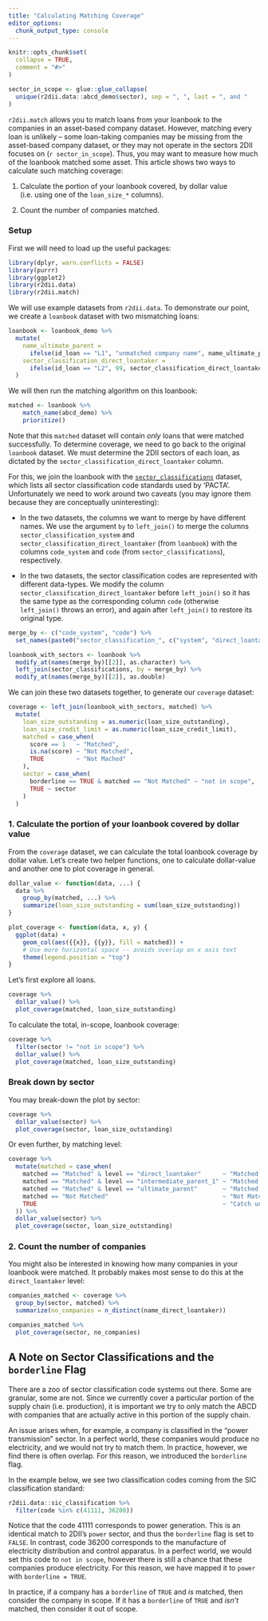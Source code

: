 ```yaml
---
title: "Calculating Matching Coverage"
editor_options: 
  chunk_output_type: console
---
```


```r
knitr::opts_chunk$set(
  collapse = TRUE,
  comment = "#>"
)
```

```r
sector_in_scope <- glue::glue_collapse(
  unique(r2dii.data::abcd_demo$sector), sep = ", ", last = ", and "
)
```

`r2dii.match` allows you to match loans from your loanbook to the companies in an asset-based company dataset. However, matching every loan is unlikely -- some loan-taking companies may be missing from the asset-based company dataset, or they may not operate in the sectors 2DII focuses on (`r sector_in_scope`). Thus, you may want to measure how much of the loanbook matched some asset. This article shows two ways to calculate such matching coverage: 

(1) Calculate the portion of your loanbook covered, by dollar value (i.e. using one of the `loan_size_*` columns).

(2) Count the number of companies matched.

### Setup

First we will need to load up the useful packages:

```r
library(dplyr, warn.conflicts = FALSE)
library(purrr)
library(ggplot2)
library(r2dii.data)
library(r2dii.match)
```

We will use example datasets from `r2dii.data`. To demonstrate our point, we create a `loanbook` dataset with two mismatching loans:

```r
loanbook <- loanbook_demo %>% 
  mutate(
    name_ultimate_parent = 
      ifelse(id_loan == "L1", "unmatched company name", name_ultimate_parent),
    sector_classification_direct_loantaker = 
      ifelse(id_loan == "L2", 99, sector_classification_direct_loantaker)
  )
```

We will then run the matching algorithm on this loanbook:

```r
matched <- loanbook %>% 
    match_name(abcd_demo) %>% 
    prioritize()
```

Note that this `matched` dataset will contain _only_ loans that were matched successfully. To determine coverage, we need to go back to the original `loanbook` dataset. We must determine the 2DII sectors of each loan, as dictated by the `sector_classification_direct_loantaker` column. 

For this, we join the loanbook with the [`sector_classifications`](https://2degreesinvesting.github.io/r2dii.data/reference/sector_classifications.html) dataset, which lists all sector classification code standards used by 'PACTA'. Unfortunately we need to work around two caveats (you may ignore them because they are conceptually uninteresting):

* In the two datasets, the columns we want to merge by have different names. We use the argument `by` to `left_join()` to merge the columns `sector_classification_system` and `sector_classification_direct_loantaker` (from `loanbook`) with the columns `code_system` and `code` (from `sector_classifications`), respectively. 

* In the two datasets, the sector classification codes are represented with different data-types. We modify the column `sector_classification_direct_loantaker` before `left_join()` so it has the same type as the corresponding column `code` (otherwise `left_join()` throws an error), and again after `left_join()` to restore its original type. 

```r
merge_by <- c("code_system", "code") %>% 
  set_names(paste0("sector_classification_", c("system", "direct_loantaker")))

loanbook_with_sectors <- loanbook %>% 
  modify_at(names(merge_by)[[2]], as.character) %>% 
  left_join(sector_classifications, by = merge_by) %>% 
  modify_at(names(merge_by)[[2]], as.double)
```

We can join these two datasets together, to generate our `coverage` dataset:

``` r
coverage <- left_join(loanbook_with_sectors, matched) %>% 
  mutate(
    loan_size_outstanding = as.numeric(loan_size_outstanding),
    loan_size_credit_limit = as.numeric(loan_size_credit_limit),
    matched = case_when(
      score == 1   ~ "Matched", 
      is.na(score) ~ "Not Matched",
      TRUE         ~ "Not Mached"
    ),
    sector = case_when(
      borderline == TRUE & matched == "Not Matched" ~ "not in scope",
      TRUE ~ sector
    )
  )
```

### 1. Calculate the portion of your loanbook covered by dollar value

From the `coverage` dataset, we can calculate the total loanbook coverage by dollar value. Let's create two helper functions, one to calculate dollar-value and another one to plot coverage in general.

```r
dollar_value <- function(data, ...) {
  data %>% 
    group_by(matched, ...) %>% 
    summarize(loan_size_outstanding = sum(loan_size_outstanding))
}

plot_coverage <- function(data, x, y) {
  ggplot(data) + 
    geom_col(aes({{x}}, {{y}}, fill = matched)) +
    # Use more horizontal space -- avoids overlap on x axis text
    theme(legend.position = "top")
}
```

Let's first explore all loans.

```r
coverage %>% 
  dollar_value() %>% 
  plot_coverage(matched, loan_size_outstanding)
```

To calculate the total, in-scope, loanbook coverage: 

```r
coverage %>% 
  filter(sector != "not in scope") %>% 
  dollar_value() %>% 
  plot_coverage(matched, loan_size_outstanding)
```

### Break down by sector

You may break-down the plot by sector: 

```r
coverage %>% 
  dollar_value(sector) %>% 
  plot_coverage(sector, loan_size_outstanding)
```

Or even further, by matching level:

```r
coverage %>% 
  mutate(matched = case_when(
    matched == "Matched" & level == "direct_loantaker"      ~ "Matched DL",
    matched == "Matched" & level == "intermediate_parent_1" ~ "Matched IP1",
    matched == "Matched" & level == "ultimate_parent"       ~ "Matched UP",
    matched == "Not Matched"                                ~ "Not Matched",
    TRUE                                                    ~ "Catch unknown"
  )) %>% 
  dollar_value(sector) %>% 
  plot_coverage(sector, loan_size_outstanding)
```

### 2. Count the number of companies

You might also be interested in knowing how many companies in your loanbook were 
matched. It probably makes most sense to do this at the `direct_loantaker` 
level:

``` r
companies_matched <- coverage %>% 
  group_by(sector, matched) %>% 
  summarize(no_companies = n_distinct(name_direct_loantaker))

companies_matched %>% 
  plot_coverage(sector, no_companies)
```

## A Note on Sector Classifications and the `borderline` Flag

There are a zoo of sector classification code systems out there. Some are 
granular, some are not. Since we currently cover a particular portion of the 
supply chain (i.e. production), it is important we try to only match 
the ABCD with companies that are actually active in this portion of the supply 
chain. 

An issue arises when, for example, a company is classified in the "power 
transmission" sector. In a perfect world, these companies would produce no 
electricity, and we would not try to match them. In practice, however, we find 
there is often overlap. For this reason, we introduced the `borderline` flag.

In the example below, we see two classification codes coming from the SIC 
classification standard:

``` r
r2dii.data::sic_classification %>% 
  filter(code %in% c(41111, 36200))
```

Notice that the code 41111 corresponds to power generation. This is an identical 
match to 2DII's `power` sector, and thus the `borderline` flag is set to 
`FALSE`. In contrast, code 36200 corresponds to the manufacture of electricity 
distribution and control apparatus. In a perfect world, we would set this code 
to `not in scope`, however there is still a chance that these companies produce 
electricity. For this reason, we have mapped it to `power` with 
`borderline = TRUE`.

In practice, if a company has a `borderline` of `TRUE` and _is_ matched, then 
consider the company in scope. If it has a `borderline` of `TRUE` and _isn't_
matched, then consider it out of scope.
